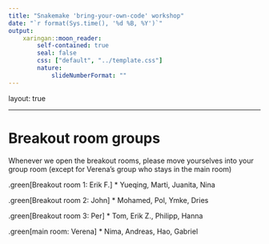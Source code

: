 ```yaml
---
title: "Snakemake 'bring-your-own-code' workshop"
date: "`r format(Sys.time(), '%d %B, %Y')`"
output:
    xaringan::moon_reader:
        self-contained: true
        seal: false
        css: ["default", "../template.css"]
        nature:
            slideNumberFormat: ""
---
```


layout: true
<div class="scilife-logo"></div>
<div class="nbis-logo"></div>

---

# Breakout room groups

Whenever we open the breakout rooms, please move yourselves into your group room (except for Verena's group who stays in the main room)

.green[Breakout room 1: Erik F.]
* Yueqing, Marti, Juanita, Nina

.green[Breakout room 2: John]
* Mohamed, Pol, Ymke, Dries

.green[Breakout room 3: Per]
* Tom, Erik Z., Philipp, Hanna

.green[main room: Verena]
* Nima, Andreas, Hao, Gabriel
